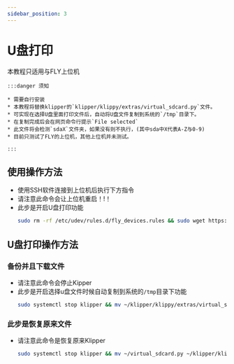 ```yaml
---
sidebar_position: 3
---
```


# U盘打印

本教程只适用与FLY上位机

    :::danger 须知

    * 需要自行安装
    * 本教程将替换klipper的`klipper/klippy/extras/virtual_sdcard.py`文件。
    * 可实现在选择U盘里面打印文件后，自动将U盘文件复制到系统的`/tmp`目录下。
    * 在复制完成后会在网页命令行提示`File selected`
    * 此文件将会检测`sdaX`文件夹，如果没有则不执行，(其中sda中X代表A-Z与0-9)
    * 目前只测试了FLY的上位机，其他上位机并未测试。

    :::

## 使用操作方法



* 使用SSH软件连接到上位机后执行下方指令
* 请注意此命令会让上位机重启！!！
* 此步是开启U盘打印功能
    ```bash
    sudo rm -rf /etc/udev/rules.d/fly_devices.rules && sudo wget https://upyun.pan.zxkxz.cn/Utils/fly_devices.rules -O /etc/udev/rules.d/fly_devices.rules > /dev/null 2>&1 && sudo chmod +x /etc/udev/rules.d/fly_devices.rules && sudo service udev restart && sudo reboot
    ```

## U盘打印操作方法

### 备份并且下载文件

* 请注意此命令会停止Kipper
* 此步是开启选择u盘文件时候自动复制到系统的`/tmp`目录下功能
    ```bash
    sudo systemctl stop klipper && mv ~/klipper/klippy/extras/virtual_sdcard.py ~/virtual_sdcard.py && curl -kfsSL https://cdn.mellow.klipper.cn/firmware/virtual_sdcard.py -o ~/klipper/klippy/extras/virtual_sdcard.py && sudo systemctl restart klipper
    ```

### 此步是恢复原来文件

* 请注意此命令是恢复原来Klipper
    ```bash
    sudo systemctl stop klipper && mv ~/virtual_sdcard.py ~/klipper/klippy/extras/virtual_sdcard.py && sudo systemctl restart klipper
    ```